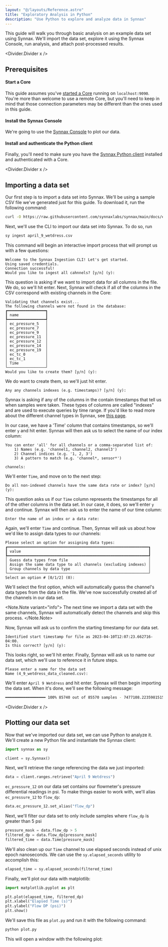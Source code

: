 ```yaml
---
layout: "@/layouts/Reference.astro"
title: "Exploratory Analysis in Python"
description: "Use Python to explore and analyze data in Synnax"
---
```




This guide will walk you through basic analysis on an example data set using Synnax.
We'll import the data set, explore it using the Synnax Console, run analysis, and attach
post-processed results.

<Divider.Divider x />

## Prerequisites

#### Start a Core

This guide assumes you've [started a Core](/reference/core/quick-start) running on
`localhost:9090`. You're more than welcome to use a remote Core, but you'll need to keep
in mind that those connection parameters may be different than the ones used in this
guide.

#### Install the Synnax Console

We're going to use the [Synnax Console](/reference/console/get-started) to plot our
data.

#### Install and authenticate the Python client

Finally, you'll need to make sure you have the
[Synnax Python client](/reference/python-client/get-started) installed and authenticated
with a Core.

<Divider.Divider x />

## Importing a data set

Our first step is to import a data set into Synnax. We'll be using a sample CSV file
we've generated just for this guide. To download it, run the following command:

```bash
curl -O https://raw.githubusercontent.com/synnaxlabs/synnax/main/docs/examples/april_9_wetdress.csv
```

Next, we'll use the CLI to import our data set into Synnax. To do so, run

```bash
sy ingest april_9_wetdress.csv
```

This command will begin an interactive import process that will prompt us with a few
questions:

```
Welcome to the Synnax Ingestion CLI! Let's get started.
Using saved credentials.
Connection successful!
Would you like to ingest all cahnnels? [y/n] (y):
```

This question is asking if we want to import data for all columns in the file. We do, so
we'll hit enter. Next, Synnax will check if all of the columns in the CSV correspond
with existing channels in the Core:

```
Validating that channels exist...
The following channels were not found in the database:
┏━━━━━━━━━━━━━━━━━┓
┃ name            ┃
┡━━━━━━━━━━━━━━━━━┩
│ ec_pressure_5   │
│ ec_pressure_7   │
│ ec_pressure_9   │
│ ec_pressure_11  │
│ ec_pressure_12  │
│ ec_pressure_14  │
│ ec_pressure_19  │
│ ec_tc_0         │
│ ec_tc_1         │
│ Time            │
└─────────────────┘
Would you like to create them? [y/n] (y):
```

We do want to create them, so we'll just hit enter.

```
Any any channels indexes (e.g. timestamps)? [y/n] (y):
```

Synnax is asking if any of the columns in the contain timestamps that tell us when
samples were taken. These types of columns are called "indexes" and are used to execute
queries by time range. If you'd like to read more about the different channel types in
Synnax, see [this page](/reference/concepts/channels).

In our case, we have a 'Time' column that contains timestamps, so we'll enter `y` and
hit enter. Synnax will then ask us to select the name of our index column:

```
You can enter 'all' for all channels or a comma-separated list of:
    1) Names (e.g. 'channel1, channel2, channel3')
    2) Channel indices (e.g. '1, 2, 3')
    3) A pattern to match (e.g. 'channel*, sensor*')

channels:
```

We'll enter `Time`, and move on to the next step:

```
Do all non-indexed channels have the same data rate or index? [y/n] (y):
```

This question asks us if our `Time` column represents the timestamps for all of the
other columns in the data set. In our case, it does, so we'll enter `y` and continue.
Synnax will then ask us to enter the name of our time column:

```
Enter the name of an index or a data rate:
```

Again, we'll enter `Time` and continue. Then, Synnax will ask us about how we'd like to
assign data types to our channels:

```
Please select an option for assigning data types:
┏━━━━━━━━━━━━━━━━━━━━━━━━━━━━━━━━━━━━━━━━━━━━━━━━━━━━━━━━━━━━━━━┓
┃ value                                                         ┃
┡━━━━━━━━━━━━━━━━━━━━━━━━━━━━━━━━━━━━━━━━━━━━━━━━━━━━━━━━━━━━━━━┩
│ Guess data types from file                                    │
│ Assign the same data type to all channels (excluding indexes) │
│ Group channels by data type                                   │
└───────────────────────────────────────────────────────────────┘
Select an option # [0/1/2] (0):
```

We'll select the first option, which will automatically guess the channel's data types
from the data in the file. We've now successfully created all of the channels in our
data set.

<Note.Note variant="info">
  The next time we import a data set with the same channels, Synnax will automatically
  detect the channels and skip this process.
</Note.Note>

Now, Synnax will ask us to confirm the starting timestamp for our data set.

```
Identified start timestamp for file as 2023-04-10T12:07:23.662716-04:00.
Is this correct? [y/n] (y):
```

This looks right, so we'll hit enter. Finally, Synnax will ask us to name our data set,
which we'll use to reference it in future steps.

```
Please enter a name for the data set
Name (4_9_wetdress_data_cleaned.csv):
```

We'll enter `April 9 Wetdress` and hit enter. Synnax will then begin importing the data
set. When it's done, we'll see the following message:

```bash
━━━━━━━━━━━━━━━━━━ 100% 85740 out of 85570 samples - 7477108.2235981515 samples/s
```

<Divider.Divider x />

## Plotting our data set

Now that we've imported our data set, we can use Python to analyze it. We'll create a
new Python file and instantiate the Synnax client:

```python
import synnax as sy

client = sy.Synnax()
```

Next, we'll retrieve the range referencing the data we just imported:

```python
data = client.ranges.retrieve("April 9 Wetdress")
```

`ec_pressure_12` on our data set contains our flowmeter's pressure differential readings
in psi. To make things easier to work with, we'll alias `ec_pressure_12` to `flow_dp`:

```python
data.ec_pressure_12.set_alias("flow_dp")
```

Next, we'll filter our data set to only include samples where `flow_dp` is greater than
5 psi

```python
pressure_mask = data.flow_dp > 5
filtered_dp = data.flow_dp[pressure_mask]
filtered_time = data.Time[pressure_mask]
```

We'll also clean up our `Time` channel to use elapsed seconds instead of unix epoch
nanoseconds. We can use the `sy.elapsed_seconds` utility to accomplish this:

```python
elapsed_time = sy.elapsed_seconds(filtered_time)
```

Finally, we'll plot our data with matplotlib:

```python
import matplotlib.pyplot as plt

plt.plot(elapsed_time, filtered_dp)
plt.xlabel("Elapsed Time (s)")
plt.ylabel("Flow DP (psi)")
plt.show()
```

We'll save this file as `plot.py` and run it with the following command:

```bash
python plot.py
```

This will open a window with the following plot:

<Image
  client:only="react"
  id="guides/analyst/exploratory-analysis-in-python/filter-results"
  themed={false}
/>
